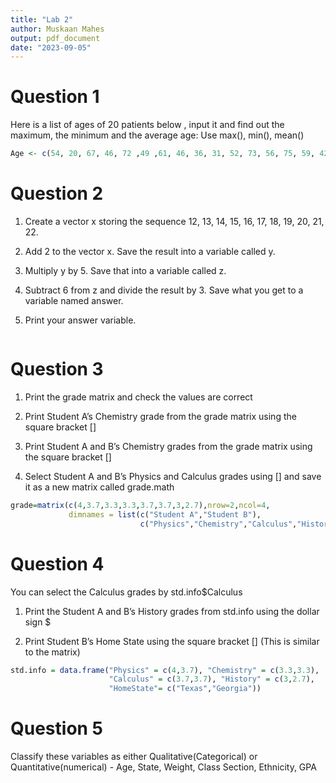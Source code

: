 ```yaml
---
title: "Lab 2"
author: Muskaan Mahes
output: pdf_document
date: "2023-09-05"
---
```

# Question 1

Here is a list of ages of 20 patients below , input it and find out the maximum, the minimum and the average age: 
Use max(), min(), mean()
```r
Age <- c(54, 20, 67, 46, 72 ,49 ,61, 46, 36, 31, 52, 73, 56, 75, 59, 42, 31, 73, 43, 22)


```


# Question 2

1) Create a vector x storing the sequence  12, 13, 14, 15, 16, 17, 18, 19, 20, 21, 22.

2) Add 2 to the vector x. Save the result into a variable called y.

3) Multiply y by 5. Save that into a variable called z.

4) Subtract 6 from z and divide the result by 3. Save what you get to a variable named answer.

5) Print your answer variable.
```r

```

# Question 3

1) Print the grade matrix and check the values are correct


2) Print Student A's Chemistry grade from the grade matrix using the square bracket []


3) Print Student A and B's Chemistry grades from the grade matrix using the square bracket []


4) Select Student A and B's Physics and Calculus grades using [] and save it as a new matrix called grade.math
```r
grade=matrix(c(4,3.7,3.3,3.3,3.7,3.7,3,2.7),nrow=2,ncol=4,
             dimnames = list(c("Student A","Student B"), 
                             c("Physics","Chemistry","Calculus","History")))
```

# Question 4

You can select the Calculus grades by std.info$Calculus

1) Print the Student A and B's History grades from std.info using the dollar sign $


2) Print Student B's Home State using the square bracket [] (This is similar to the matrix)
```r
std.info = data.frame("Physics" = c(4,3.7), "Chemistry" = c(3.3,3.3),
                      "Calculus" = c(3.7,3.7), "History" = c(3,2.7),
                      "HomeState"= c("Texas","Georgia"))
```

# Question 5

Classify these variables as either Qualitative(Categorical) or Quantitative(numerical)
- Age, State, Weight, Class Section, Ethnicity, GPA
